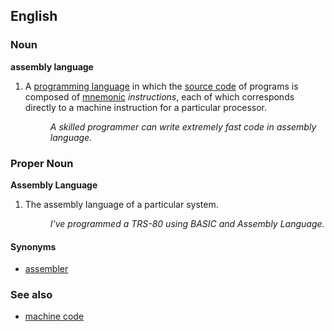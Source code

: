 ==English==

===Noun===
'''assembly language'''

# {{computing}} A [[programming language]] in which the [[source code]] of programs is composed of [[mnemonic]] ''instructions'', each of which corresponds directly to a machine instruction for a particular processor.
#: ''A skilled programmer can write extremely fast code in assembly language.''

===Proper Noun===
'''Assembly Language'''

# {{computing}} The assembly language of a particular system.
#: ''I've programmed a TRS-80 using BASIC and Assembly Language.''

====Synonyms====
*[[assembler]]

===See also===
*[[machine code]]

{{wikipedia}}